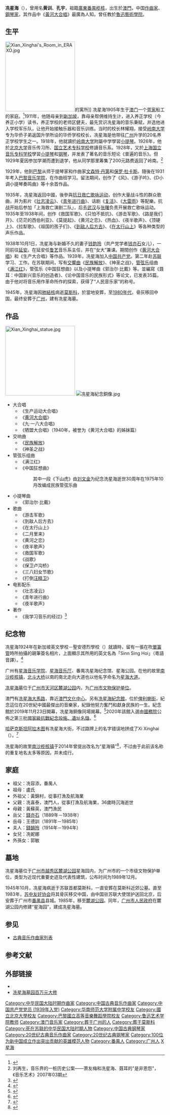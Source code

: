 {{Infobox classical
| 中文名 = 冼星海
| 圖像 = Xianxinghai.jpg
| 圖像大小 = 250px
| 附注 =  冼星海青年肖像
| 原文名 = 冼星海
| 其他姓名 = 黄训、孔宇
| 拉丁字母 = Sinn Sing Hoi          
| 国别 = {{ROC-1928}} 
| 出生日期 = 1905年6月13日
| 出生地 = {{MAC-1951}}
| 逝世日期 = {{death date and age|1945|10|30|1905|6|13}}
| 逝世地 = {{USSR}}[[莫斯科|莫斯科]]
| 所属时期 = [[20世纪|20世纪]]
| 所属乐派 =  
| 擅长作品类型 = 合唱、歌曲
| 代表作 = [[黄河大合唱|黄河大合唱]]
| 师从 = [[保罗·杜卡|杜卡斯]]，[[樊尚·丹第|丹第]]
| 学生 = [[李焕之|李焕之]]
| 官方网站 = 
}}
'''冼星海'''（{{bd|1905年|6月13日|1945年|10月30日|}}），曾用名'''黄训'''、'''孔宇'''，祖籍[[廣東|廣東]][[番禺区|番禺]][[榄核镇|榄核]]，出生於[[澳門|澳門]]，中国[[作曲家|作曲家]]、[[鋼琴家|鋼琴家]]，其作品中《[[黃河大合唱|黃河大合唱]]》最廣為人知。曾任教於[[魯迅藝術學院|魯迅藝術學院]]。

== 生平 ==
[[File:Xian_Xinghai's_Room_in_ERAXO.jpg|220px]]的寓所]]
冼星海1905年生于[[澳门|澳门]]一个[[疍家|疍家]]船工的家庭。<ref>{{Cite web |url=http://www.cctv.com/program/tsfx/topic/geography/C16780/20061107/102599.shtml |title=存档副本 |access-date=2009-11-26 |archive-url=https://web.archive.org/web/20150123065506/http://www.cctv.com/program/tsfx/topic/geography/C16780/20061107/102599.shtml |archive-date=2015-01-23 |dead-url=yes }}</ref>1911年，他随母亲到[[新加坡|新加坡]]，靠母亲帮佣维持生计，进入养正学校（今养正小学）读书，养正学校的老师区健夫，最先赏识冼星海的音乐秉赋，并选他进入学校军乐队，让他开始接触乐器和音乐训练。当时的校长林耀翔，接受[[岭南大学_(广州)|岭南大学]]专为华侨子弟返国升学所设的华侨学校校长，冼星海是他带往[[广州|广州]]升学的20名养正学校学生之一。1918年，他就讀於[[嶺南大學_(廣州)|岭南大学]]附屬中学學習[[小提琴|小提琴]]。1926年，他於[[北京大学|北京大学]]音乐传习所、[[国立艺术专科学校|国立艺术专科学校]]修讀音乐系。1928年，又於[[上海|上海]][[国立音乐专科学校|国立音乐专科学校]]學習[[小提琴|小提琴]]和[[钢琴|钢琴]]，并发表了著名的音乐短论《普遍的音乐》。但1929年夏因参加学潮而遭到退学，他从同学那里筹集了200元路费返回了岭南。<ref name=刘>刘再生，音乐界的一桩历史公案——萧友梅和冼星海、聂耳的"是非恩怨"，《音乐艺术》2007年03期</ref>

1929年，他到[[巴黎|巴黎]]从师于提琴家{{link-ru|保罗·奥别多菲尔|Обердёрфер, Поль}}和作曲家[[文森特·丹第|文森特·丹第]]和[[保罗·杜卡斯|保罗·杜卡斯]]。隨後在1931年考入[[巴黎音乐学院|巴黎音乐学院]]，在{{le|巴黎圣乐学校|Schola Cantorum de Paris}}作曲班学习。留法期间，创作了《风》、《游子吟》、《D小调小提琴奏鸣曲》等十余首作品。

1935年，冼星海返回中國，後參與[[抗日救亡歌咏运动|抗日救亡歌咏运动]]，创作大量战斗性的群众歌曲，并为影片《[[壮志凌云_(中国电影)|壮志凌云]]》、《[[青年进行曲|青年进行曲]]》、话剧《[[复活|复活]]》、《[[大雷雨|大雷雨]]》等配樂。抗战开始后参加「上海救亡演剧二队」，后去[[武汉|武汉]]与[[张曙_(1908年)|张曙]]负责开展救亡歌咏运动。1935年至1938年间，创作《救国军歌》、《只怕不抵抗》、《游击军歌》、《路是我们开》、《茫茫的西伯利亚》、《莫提起》、《黄河之恋》、《热血》、《夜半歌声》、《顶硬上》、《拉犁歌》、《祖国的孩子们》、《[[到敌人后方去|到敌人后方去]]》、《[[在太行山上|在太行山上]]》等各种类型的声乐作品。

1938年10月1日，冼星海与新婚不久的妻子[[钱韵玲|钱韵玲]]（共产党学者[[钱亦石|钱亦石]]女儿），一同前往[[延安|延安]]。在延安任[[鲁迅艺术学院|鲁艺]]音乐系主任，并在“女大”兼课。期間创作《[[黄河大合唱|黄河大合唱]]》和《生产大合唱》等作品。1939年，冼星海加入[[中国共产党|中国共产党]]。第二年赴[[苏联|苏联]]学习、工作。在苏联期间，写有[[交響曲|交響曲]]《[[第1交響曲_(冼星海)|民族解放]]》、《神圣之战》，[[管弦乐|管弦乐]]组曲《[[满江红|满江红]]》，管弦乐《中国狂想曲》以及小提琴曲《郭治尔·比戴》等。並編寫《聂耳：中国新兴音乐的创造者》、《论中国音乐的民族形式》等论文，已发表35篇。由于他对将音乐用作革命所作的探索，获得了“人民音乐家”的称号。

1945年，冼星海因[[肺結核|肺結核]]病逝[[莫斯科|莫斯科]]，於當地安葬，至[[1980年代|1980年代]]，骨灰移回中国，最终安葬于[[广州|广州]]，建有冼星海墓。

== 作品 ==
[[File:Xian_Xinghai_statue.jpg|220px]]
[[File:冼星海紀念銅像.jpg|thumb]]
*大合唱
**《生产运动大合唱》
**《[[黄河大合唱|黄河大合唱]]》
**《九·一八大合唱》
**《牺盟大合唱》（1940年，被誉为《黄河大合唱》的姊妹篇）
*交响曲
**《[[第1交响曲_(冼星海)|民族解放]]》
**《神圣之战》
*管弦乐组曲
**《满江红》
**《中国狂想曲》
**: 其中一段《下山虎》由[[刘文金|刘文金]]为纪念洗星海逝世30周年在1975年10月改编成民族管弦乐曲
*小提琴曲
**《郭治尔·比戴》
*歌曲
** 《游击军歌》
** 《到敌人后方去》
** 《在太行山上》
** 《二月里来》
** 《黄河之恋》
** 《夜半歌声》
** 《救国军歌》
** 《战歌》
** 《保卫卢沟桥》
** 《三八妇女节歌》
** 《打倒[[汪精卫|汪精卫]]》
*电影配乐
** 《壮志凌云》
** 《青年进行曲》
** 《夜半歌声》
*著作
**《我学习音乐的经过》<ref>{{cite news |title=冼星海：黄河之水“歌”中来 |url=https://epaper.gmw.cn/gmrb/html/2018-02/05/nw.D110000gmrb_20180205_1-16.htm}}</ref>

== 纪念物 ==
冼星海1924年在新加坡英文學校－聖安德烈學校（{{link-en|St Andrew's School|Saint Andrew's School, Singapore}}）就讀時，留有一張在吹[[單簧管|單簧管]]時所拍攝的親筆簽名相片，上面顯示其所用的英文名為「Sinn Sing Hoi」（粵語音譯）。<ref>{{cite web |title=冼星海在新加坡十年 1911-1921：历史补遗 谬误纠正 |url=https://books.google.com.hk/books?id=dSpwAAAAQBAJ&pg=PA52&lpg=PA52&redir_esc=y#v=onepage&q&f=false |author=何乃强 |publisher=Google圖書（玲子傳媒） |accessdate=2016-07-20 |language=zh |date=2013-09-01 |archive-date=2016-08-18 |archive-url=https://web.archive.org/web/20160818063345/https://books.google.com.hk/books?id=dSpwAAAAQBAJ&pg=PA52&lpg=PA52&redir_esc=y#v=onepage&q&f=false |dead-url=no }}</ref>

广州有[[星海音乐学院|星海音乐学院]]、[[星海音乐厅|星海音乐厅]]、番禺冼星海纪念馆、星海公园。在他的故里[[南沙区_(广州市)|南沙]][[榄核镇|榄核镇]]，[[北斗大桥|北斗大桥]]以南的南北走向大道也以他名字命名为[[星海大道|星海大道]]。

[[冼星海墓|冼星海墓]]位于[[广州市|广州市]][[天河区|天河区]][[麓湖公园|麓湖公园]]内，为[[广州市文物保护单位|广州市文物保护单位]]。

澳門有[[冼星海大馬路|冼星海大馬路]]，靠近[[澳門文化中心|澳門文化中心]]。另有[[冼星海紀念館|冼星海紀念館]]，位於[[俾利喇街|俾利喇街]]，紀念這位在20世紀中國最傑出的音樂家，紀錄他努力奮鬥和獻身民族的一生。紀念館於2019年11月23日開幕，冼星海銅像同場揭幕。<ref>{{cite news|url=https://www.gov.mo/zh-hant/news/308922/|title=冼星海紀念館隆重開幕 獻禮澳門回歸祖國二十周年|date=2019-11-23|access-date=2020-09-07|publisher=澳門特別行政區政府入口網站}}</ref>2020年該館入選由[[中華人民共和國國務院|國務院]]公佈之第三批[[國家級抗戰紀念設施、遺址名錄|國家級抗戰紀念設施、遺址名錄]]。<ref>{{cite news|url=https://www.gov.mo/zh-hant/news/342624/|title=澳門冼星海紀念館列為國家級抗戰紀念設施|date=2020-09-03|access-date=2020-09-07|publisher=澳門特別行政區政府入口網站}}</ref>

[[哈萨克斯坦|哈萨克斯坦]][[阿拉木图|阿拉木图]]有冼星海大街，不过路牌上的名字错误地拼成了Xi Xinghai（{{lang|ru|ул. Си Синхая}}）。<ref>{{cite news|author1=莉莉娅|title=阿拉木图有个冼星海大街（组图）|url=http://finance.people.com.cn/n/2014/0915/c387602-25659749.html|accessdate=2018-02-23|work=人民网-财经频道|date=2014-09-15|archive-date=2018-02-23|archive-url=https://web.archive.org/web/20180223171650/http://finance.people.com.cn/n/2014/0915/c387602-25659749.html|dead-url=no}}</ref>

冼星海的故里[[南沙区_(广州市)|南沙]][[榄核镇|榄核镇]]于2014年曾提出改名为“星海镇”<ref>{{Cite web|title=南沙榄核镇就改名“星海镇”发起调查_区域_南方网|url=http://gz.southcn.com/g/2014-07/29/content_105431669.htm|work=gz.southcn.com|accessdate=2019-04-25|archive-date=2019-04-25|archive-url=https://web.archive.org/web/20190425093644/http://gz.southcn.com/g/2014-07/29/content_105431669.htm|dead-url=no}}</ref>，不过由于此前该名称的重复地名太多等原因，并未成行。

== 家庭 ==
* 祖父：冼容添，番禺人
* 祖母：盧氏
* 外祖父：黃錦村，從事打漁及航海業
* 父親：冼喜泰，澳門人，從事打漁及航海業，36歲時沉海逝世
* 母親：黃蘇英，澳門漁民
* 岳父：[[錢亦石|錢亦石]]（1889年－1938年）
* 岳母：王德訓（1891年－1985年）
* 夫人：[[錢韻玲|錢韻玲]]（1914年－1994年）
* 女兒：冼妮娜
* 外孫女：郭敏

== 墓地 ==
{{文物保护单位
|名称 = 冼星海墓
|图片 = 冼星海墓.jpg
|说明 = 
|级别 = 市、县级文物保护单位
|省名 = 广东省
|市/县名 = 广州市
|所在 = 越秀区麓湖路8号麓湖公园星海园
|坐标 =<!-- 请使用{{Coord}}模板 -->
|分类 = 近现代重要史迹及代表性建筑
|时代 = 1945
|编号 = 
|登录 = 1989年12月8日
}}
冼星海墓位于[[广州市|广州市]][[越秀区|越秀区]][[麓湖公园|麓湖公园]]星海园内，为广州市的一个市级文物保护单位，类型为近现代重要史迹及代表性建筑，公布时间为1989年12月。

1945年10月，冼星海病逝于苏联首都莫斯科，一直安葬在莫斯科近郊公墓。直至1983年，[[苏中友好协会|苏中友好协会]]将其骨灰移交中国，由中国驻苏联大使馆护送回北京，后安葬于广州市[[番禺县|番禺县]]县城。1985年，移至[[麓湖公园|麓湖公园]]。同年，[[广州市人民政府|广州市人民政府]]在麓湖公园内修建“星海园”，建成冼星海墓。

== 参见 ==
* [[古典音乐作曲家列表|古典音乐作曲家列表]]

== 参考文献 ==
{{reflist}}

== 外部链接 ==
{{commonscat|Sinn Sing Hoi}}
* {{IMSLP|id=Xian,_Xinghai|cname=冼星海}}
* [http://ent.sina.com.cn/2003-08-27/1006192007.html 冼星海墓园百万元大修]{{Wayback|url=http://ent.sina.com.cn/2003-08-27/1006192007.html |date=20131004215515 }}

{{Authority control}}
{{DEFAULTSORT:X}}
[[Category:中华民国大陆时期作曲家|Category:中华民国大陆时期作曲家]]
[[Category:中国古典音乐作曲家|Category:中国古典音乐作曲家]]
[[Category:中国共产党党员_(1939年入党)|Category:中国共产党党员 (1939年入党)]]
[[Category:华南师范大学附属中学校友|Category:华南师范大学附属中学校友]]
[[Category:國立北京大學校友|Category:國立北京大學校友]]
[[Category:巴黎國立高等音樂舞蹈學院校友|Category:巴黎國立高等音樂舞蹈學院校友]]
[[Category:鲁迅艺术学院教师|Category:鲁迅艺术学院教师]]
[[Category:澳门音乐家|Category:澳门音乐家]]
[[Category:葬于广州的人|Category:葬于广州的人]]
[[Category:葬于莫斯科|Category:葬于莫斯科]]
[[Category:死在苏联的中华民国大陆时期人物|Category:死在苏联的中华民国大陆时期人物]]
[[Category:中国古典钢琴家|Category:中国古典钢琴家]]
[[Category:20世纪古典音乐作曲家|Category:20世纪古典音乐作曲家]]
[[Category:20世纪古典钢琴家|Category:20世纪古典钢琴家]]
[[Category:100位为新中国成立作出突出贡献的英雄模范人物|Category:100位为新中国成立作出突出贡献的英雄模范人物]]
[[Category:番禺人|Category:番禺人]]
[[Category:广州人|Category:广州人]]
[[Category:冼姓|X星海]]